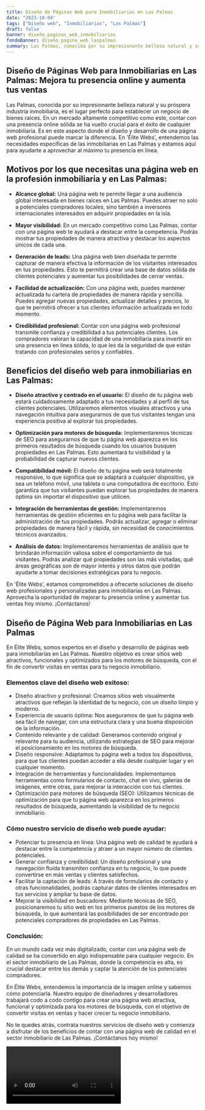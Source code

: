```yaml
---
title: Diseño de Páginas Web para Inmobiliarias en Las Palmas
date: "2023-10-04"
tags: ["Diseño web", "Inmobiliarias", "Las Palmas"]
draft: false
banner: diseño_paginas_web_inmobiliarias
fondoBanner: diseño_pagina_web_laspalmas
summary: Las Palmas, conocida por su impresionante belleza natural y su próspera industria inmobiliaria, es el lugar perfecto para establecer un negocio de bienes raíces. En un mercado altamente competitivo como este, contar con una presencia online sólida se ha vuelto crucial para el éxito de cualquier inmobiliaria. Es en este aspecto donde el diseño y desarrollo de una página web profesional puede marcar la diferencia. En 'Élite Webs', entendemos las necesidades específicas de las inmobiliarias en Las Palmas y estamos aquí para ayudarte a aprovechar al máximo tu presencia en línea.
---
```



## Diseño de Páginas Web para Inmobiliarias en Las Palmas: Mejora tu presencia online y aumenta tus ventas

Las Palmas, conocida por su impresionante belleza natural y su próspera industria inmobiliaria, es el lugar perfecto para establecer un negocio de bienes raíces. En un mercado altamente competitivo como este, contar con una presencia online sólida se ha vuelto crucial para el éxito de cualquier inmobiliaria. Es en este aspecto donde el diseño y desarrollo de una página web profesional puede marcar la diferencia. En 'Élite Webs', entendemos las necesidades específicas de las inmobiliarias en Las Palmas y estamos aquí para ayudarte a aprovechar al máximo tu presencia en línea.

## Motivos por los que necesitas una página web en la profesión inmobiliaria y en Las Palmas:

- **Alcance global:** Una página web te permite llegar a una audiencia global interesada en bienes raíces en Las Palmas. Puedes atraer no solo a potenciales compradores locales, sino también a inversores internacionales interesados en adquirir propiedades en la isla.

- **Mayor visibilidad:** En un mercado competitivo como Las Palmas, contar con una página web te ayudará a destacar entre la competencia. Podrás mostrar tus propiedades de manera atractiva y destacar los aspectos únicos de cada una.

- **Generación de leads:** Una página web bien diseñada te permite capturar de manera efectiva la información de los visitantes interesados en tus propiedades. Esto te permitirá crear una base de datos sólida de clientes potenciales y aumentar tus posibilidades de cerrar ventas.

- **Facilidad de actualización:** Con una página web, puedes mantener actualizada tu cartera de propiedades de manera rápida y sencilla. Puedes agregar nuevas propiedades, actualizar detalles y precios, lo que te permitirá ofrecer a tus clientes información actualizada en todo momento.

- **Credibilidad profesional:** Contar con una página web profesional transmite confianza y credibilidad a tus potenciales clientes. Los compradores valoran la capacidad de una inmobiliaria para invertir en una presencia en línea sólida, lo que les da la seguridad de que están tratando con profesionales serios y confiables.

## Beneficios del diseño web para inmobiliarias en Las Palmas:

- **Diseño atractivo y centrado en el usuario:** El diseño de tu página web estará cuidadosamente adaptado a tus necesidades y al perfil de tus clientes potenciales. Utilizaremos elementos visuales atractivos y una navegación intuitiva para asegurarnos de que tus visitantes tengan una experiencia positiva al explorar tus propiedades.

- **Optimización para motores de búsqueda:** Implementaremos técnicas de SEO para asegurarnos de que tu página web aparezca en los primeros resultados de búsqueda cuando los usuarios busquen propiedades en Las Palmas. Esto aumentará tu visibilidad y la probabilidad de capturar nuevos clientes.

- **Compatibilidad móvil:** El diseño de tu página web será totalmente responsive, lo que significa que se adaptará a cualquier dispositivo, ya sea un teléfono móvil, una tableta o una computadora de escritorio. Esto garantiza que tus visitantes puedan explorar tus propiedades de manera óptima sin importar el dispositivo que utilicen.

- **Integración de herramientas de gestión:** Implementaremos herramientas de gestión eficientes en tu página web para facilitar la administración de tus propiedades. Podrás actualizar, agregar o eliminar propiedades de manera fácil y rápida, sin necesidad de conocimientos técnicos avanzados.

- **Análisis de datos:** Implementaremos herramientas de análisis que te brindarán información valiosa sobre el comportamiento de tus visitantes. Podrás analizar qué propiedades son las más visitadas, qué áreas geográficas son de mayor interés y otros datos que podrán ayudarte a tomar decisiones estratégicas para tu negocio.

En 'Élite Webs', estamos comprometidos a ofrecerte soluciones de diseño web profesionales y personalizadas para inmobiliarias en Las Palmas. Aprovecha la oportunidad de mejorar tu presencia online y aumentar tus ventas hoy mismo. ¡Contáctanos!

<GifSeo />

<Cta />

## Diseño de Página Web para Inmobiliarias en Las Palmas

En Élite Webs, somos expertos en el diseño y desarrollo de páginas web para inmobiliarias en Las Palmas. Nuestro objetivo es crear sitios web atractivos, funcionales y optimizados para los motores de búsqueda, con el fin de convertir visitas en ventas para tu negocio inmobiliario.

### Elementos clave del diseño web exitoso:

- Diseño atractivo y profesional: Creamos sitios web visualmente atractivos que reflejan la identidad de tu negocio, con un diseño limpio y moderno.
- Experiencia de usuario óptima: Nos aseguramos de que tu página web sea fácil de navegar, con una estructura clara y una buena disposición de la información.
- Contenido relevante y de calidad: Generamos contenido original y relevante para tu audiencia, utilizando estrategias de SEO para mejorar el posicionamiento en los motores de búsqueda.
- Diseño responsive: Adaptamos tu página web a todos los dispositivos, para que tus clientes puedan acceder a ella desde cualquier lugar y en cualquier momento.
- Integración de herramientas y funcionalidades: Implementamos herramientas como formularios de contacto, chat en vivo, galerías de imágenes, entre otras, para mejorar la interacción con tus clientes.
- Optimización para motores de búsqueda (SEO): Utilizamos técnicas de optimización para que tu página web aparezca en los primeros resultados de búsqueda, aumentando la visibilidad de tu negocio inmobiliario.

### Cómo nuestro servicio de diseño web puede ayudar:

- Potenciar tu presencia en línea: Una página web de calidad te ayudará a destacar entre la competencia y atraer a un mayor número de clientes potenciales.
- Generar confianza y credibilidad: Un diseño profesional y una navegación fluida transmiten confianza en tu negocio, lo que puede convertirse en más ventas y clientes satisfechos.
- Facilitar la captación de leads: A través de formularios de contacto y otras funcionalidades, podrás capturar datos de clientes interesados en tus servicios y ampliar tu base de datos.
- Mejorar la visibilidad en buscadores: Mediante técnicas de SEO, posicionaremos tu sitio web en los primeros puestos de los motores de búsqueda, lo que aumentará las posibilidades de ser encontrado por potenciales compradores de propiedades en Las Palmas.

### Conclusión:

En un mundo cada vez más digitalizado, contar con una página web de calidad se ha convertido en algo indispensable para cualquier negocio. En el sector inmobiliario de Las Palmas, donde la competencia es alta, es crucial destacar entre los demás y captar la atención de los potenciales compradores.

En Élite Webs, entendemos la importancia de la imagen online y sabemos cómo potenciarla. Nuestro equipo de diseñadores y desarrolladores trabajará codo a codo contigo para crear una página web atractiva, funcional y optimizada para los motores de búsqueda, con el objetivo de convertir visitas en ventas y hacer crecer tu negocio inmobiliario.

No te quedes atrás, contrata nuestros servicios de diseño web y comienza a disfrutar de los beneficios de contar con una página web de calidad en el sector inmobiliario de Las Palmas. ¡Contáctanos hoy mismo!

<Video />

<CtaBot job="Inmobiliarias" city="Las Palmas" />

<Gmaps query="Las Palmas+españa+maps" />
